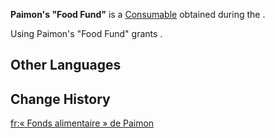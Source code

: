 {{Item Infobox
|id           = 120450
|image        = Item Paimon's Food Fund.png
|type         = Consumables
|quality      = 2
|description  = [[Paimon]] used part of her personal "Food Fund" to pay for your commission fee. Hmm, now that you think about it, she probably has more squirreled away, doesn't she?
|source1      = [[Villains]]
}}
'''Paimon's "Food Fund"''' is a [[Consumable]] obtained during the {{Quest|Villains}}.

Using Paimon's "Food Fund" grants {{Item|Mora|x=15,000}}.
<!--
==Location==
<gallery>

</gallery>
-->
==Other Languages==
{{Other Languages|default_hidden=1
|en      = Paimon's "Food Fund"
|zhs     = 派蒙的「伙食小金库」
|zhs_rm  = Pàiméng de "Huǒshí Xiǎojīnkù"
|zht     = 派蒙的「伙食小金庫」
|zht_rm  = Pàiméng de "Huǒshí Xiǎojīnkù"
|ja      = パイモンの「へそくり」
|ja_rm   = Paimon no "Hesokuri"
|ko      = 페이몬의 「비밀 금고」
|ko_rm   = 
|es      = Fondo personal para comida de Paimon
|fr      = «&nbsp;Fonds alimentaire&nbsp;» de Paimon
|ru      = «Кошелёк» Паймон
|th      = "คลังค่าอาหาร" ของ Paimon
|th_rm   = 
|vi      = "Quỹ Thực Phẩm" Của Paimon
|de      = Paimons „private Schlemmerkasse“
|id      = "Gudang Camilan" Paimon
|pt      = "Fundos Privados de Comida" da Paimon
|tr      = Paimon'un "Yemek Fonu"
|it      = "Fondo privato per cibo" di Paimon
}}

==Change History==
{{Change History|4.1}}

[[fr:« Fonds alimentaire » de Paimon]]